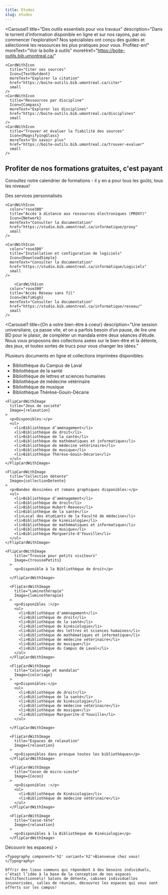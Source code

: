 ```yaml
---
title: Études
slug: etudes
---
```




<SuperHero
  title="On inspire la réussite"
  imageName='etudes'
/>

<Section>

  <Carousel1 
    title="Des outils essentiels pour vos travaux"
    description="Dans le torrent d’information disponible en ligne et sur nos rayons, par où commencer l’exploration? Nos spécialistes ont conçu des guides et sélectionné les ressources les plus pratiques pour vous. Profitez-en!"
    moreText="Voir la boîte à outils"
    moreHref="https://boite-outils.bib.umontreal.ca/"
  >
    <CardWithIcon
      title="Citer ses sources"
      Icon={TextOutdent}
      moreText="Explorer la citation"
      href="https://boite-outils.bib.umontreal.ca/citer"
      small
    />
    <CardWithIcon
      title="Ressources par discipline"
      Icon={Compass}
      moreText="Explorer les disciplines"
      href="https://boite-outils.bib.umontreal.ca/disciplines"
      small
    />
    <CardWithIcon
      title="Trouver et évaluer la fiabilité des sources"
      Icon={MagnifyingGlass}
      moreText="En savoir plus"
      href="https://boite-outils.bib.umontreal.ca/trouver-evaluer"
      small
    />
  </Carousel1>

</Section>

<Section bg="bleu100">

  ## Profiter de nos formations gratuites, c'est payant

  Consultez notre calendrier de formations - il y en a pour tous les goûts, tous les niveaux!

  <ListeFormations moreText="Toutes nos formations" moreLink="https://calendrier.bib.umontreal.ca/calendar?cid=7690&t=m&d=0000-00-00&cal=7690&inc=0" />

</Section>

<Section bg='vertFonce'>

  <Typography component="h2" variant="display5"> Des services personnalisés</Typography>


  <RichList bg="vertFonce">
    <RichListItemWithLink 
      title="Accueil en bibliothèque"
      description="Notre équipe est présente en bibliothèques pour répondre à vos questions sur place - passez nous voir au comptoir!"
      href="#"
      color="vertFonce"
    />
    <RichListItemWithLink 
      title="Clavardage"
      description="Même à distance, notre équipe est à un clic pour répondre à vos questions, vous aider à repérer un document, utiliser les ressources des bibliothèques ou vous offrir un soutien informatique."
      href="#"
      color="vertFonce"
    />
    <RichListItemWithLink 
      title="Rendez-vous avec nos spécialistes"
      description="Notre équipe propose du soutien individuels. Approfondissez les notions à votre rythme dans une ambiance accueillante."
      href="../nous-joindre/notre-equipe"
      color="vertFonce"
    />
    <RichListItemWithLink 
      title="Services pour les cycles supérieurs"
      description="Jumelage avec un bibliothécaire, dépôt dans Papyrus, mise en page dans Word, matinées de rédaction, nous vous proposons une gamme de services pour vous épauler dans votre processus de rédaction."
      href="../recherche"
      color="vertFonce"
    />
    <RichListItemWithLink 
      title="Service Accessibilité"
      description="L’accès à la documentation dont vous avez besoin est notre priorité. Profitez également d’un soutien, d’équipements et de logiciels adaptés pour vous accompagner dans votre parcours universitaire."
      href="../service-accessibilite.mdx"
      color="vertFonce"
    />
  </RichList>

</Section>

<Section>
  <Carousel1
    title="Problème informatique? Pas de panique!"
    description="Accès hors campus, authentification, connectivité, impression, numérisation, prêt d’ordinateurs ou de tablettes; nos comptoirs, nos services et nos spécialistes vous sont accessibles à l’année!"
    moreText="Voir les ressources informatiques"
    moreHref="https://studio.bib.umontreal.ca/informatique/"
  >

  <CardWithIcon
      color="rose300"
      title="Connexion à distance aux logiciels"
      Icon={Plugs}
      moreText="Consulter la documentation"
      href="https://studio.bib.umontreal.ca/informatique/connexion-distance"
      small
    />

    <CardWithIcon
      color="rose300"
      title="Accès à distance aux ressources électroniques (PROXY)"
      Icon={Network}
      moreText="Consulter la documentation"
      href="https://studio.bib.umontreal.ca/informatique/proxy"
      small
    />

    <CardWithIcon
      color="rose300"
      title="Installation et configuration de logiciels"
      Icon={DownloadSimple}
      moreText="Consulter la documentation"
      href="https://studio.bib.umontreal.ca/informatique/Logiciels"
      small
    />

        <CardWithIcon
      color="rose300"
      title="Accès Réseau sans fil"
      Icon={WifiHigh}
      moreText="Consulter la documentation"
      href="https://studio.bib.umontreal.ca/informatique/reseau/"
      small
    />
    
  </Carousel1>

</Section>

<Section bg="bleu100">

  <Carousel1
    title={<Typography component="h2">On a votre bien-être à coeur</Typography>}
    description="Une session universitaire, ça passe vite, et on a parfois besoin d’un pause, de lire une BD pour le plaisir, de compléter un mandala entre deux séances d’étude. Nous vous proposons des collections axées sur le bien-être et la détente, des jeux, et toutes sortes de trucs pour vous changer les idées."
  >
   <FlipCardWithImage
      title="Collection bien être"
      Image={collectionBienEtre}
    >
      <p>Plusieurs documents en ligne et collections imprimées disponibles:</p>
      <ul>
      <li>Bibliothèque du Campus de Laval</li>
      <li>Bibliothèque de la santé</li>
      <li>Bibliothèque de lettres et sciences humaines</li>
      <li>Bibliothèque de médecine vétérinaire</li>
      <li>Bibliothèque de musique</li>
      <li>Bibliothèque Thérèse-Gouin-Décarie</li>
      </ul>
    </FlipCardWithImage>

    <FlipCardWithImage
      title="Jeux de société"
      Image={relaxation}
    >
      <p>Disponibles:</p>
      <ul>
        <li>Bibliothèque d’aménagement</li>
        <li>Bibliothèque de droit</li>
        <li>Bibliothèque de la santé</li>
        <li>Bibliothèque de mathématiques et informatique</li>
        <li>Bibliothèque de médecine vétérinaire</li>
        <li>Bibliothèque de musique</li>
        <li>Bibliothèque Thérèse-Gouin-Décarie</li>
      </ul>
    </FlipCardWithImage>

    <FlipCardWithImage
      title="Collection détente"
      Image={collectionDetente}
    >
      <p>Bandes dessinées et romans graphiques disponibles:</p>
      <ul>
        <li>Bibliothèque d’aménagement</li>
        <li>Bibliothèque de droit</li>
        <li>Bibliothèque Hubert-Reeves</li>
        <li>Bibliothèque de la santé</li>
        <li>Local des étudiants de la Faculté de médecine</li>
        <li>Bibliothèque de kinésiologie</li>
        <li>Bibliothèque de mathématiques et informatique</li>
        <li>Bibliothèque de musique</li>
        <li>Bibliothèque Marguerite-d'Youville</li>
      </ul>
    </FlipCardWithImage>

    <FlipCardWithImage
        title="Trousse pour petits visiteurs"
        Image={troussePetits}
      >
        <p>Disponible à la Bibliothèque de droit</p>
        
      </FlipCardWithImage>

      <FlipCardWithImage
        title="Luminothérapie"
        Image={luminotherapie}
      >
        <p>Disponibles :</p>
        <ul>
          <li>Bibliothèque d'aménagement</li>
          <li>Bibliothèque de droit</li>
          <li>Bibliothèque de la santé</li>
          <li>Bibliothèque de kinésiologie</li>
          <li>Bibliothèque des lettres et sciences humaines</li>
          <li>Bibliothèque de mathématiques et informatique</li>
          <li>Bibliothèque de médecine vétérinaire</li>
          <li>Bibliothèque de musique</li>
          <li>Bibliothèque du Campus de Laval</li>
        </ul>
      </FlipCardWithImage>

      <FlipCardWithImage
        title="Coloriage et mandalas"
        Image={coloriage}
      >
        <p>Disponibles:</p>
        <ul>
          <li>Bibliothèque de droit</li>
          <li>Bibliothèque de la santé</li>
          <li>Bibliothèque de kinésiologie</li>
          <li>Bibliothèque de médecine vétérinaire</li>
          <li>Bibliothèque de musique</li>
          <li>Bibliothèque Marguerite-d'Youville</li>
        </ul>

      </FlipCardWithImage>

      <FlipCardWithImage
        title="Espaces de relaxation"
        Image={relaxation}
      >
        <p>Disponibles dans presque toutes les bibliothèques</p>
      </FlipCardWithImage>
            
      <FlipCardWithImage
        title="Cocon de micro-sieste"
        Image={Cocon}
      >
        <p>Disponibles :</p>
        <ul>
          <li>Bibliothèque de Kinésiologie</li> 
          <li>Bibliothèque de médecine vétérinaire</li> 
        </ul>
      </FlipCardWithImage>
            
      <FlipCardWithImage
        title="Casse-tête"
        Image={relaxation}
      >
        <p>Disponibles à la Bibliothèque de Kinésiologie</p>
      </FlipCardWithImage>

  </Carousel1>
</Section>

<Section>
  <HeroWithImage
    Image={imageBienvenue}
    footer={<Button primary href='../espaces/'>Découvrir les espaces</Button>}
  >

    <Typography component='h2' variant='h2'>Bienvenue chez vous!</Typography>

    Offrir des lieux communs qui répondent à des besoins individuels, c’était l’idée à la base de la conception de nos espaces multifonctionnels! Salons de détente, cabines individuelles insonorisées, salles de réunion, découvrez les espaces qui vous sont offerts sur les campus!

  </HeroWithImage>
</Section>
